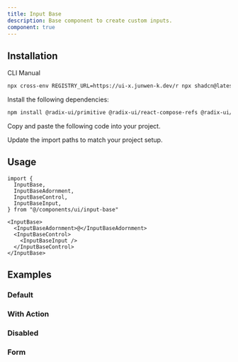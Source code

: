 ```yaml
---
title: Input Base
description: Base component to create custom inputs.
component: true
---
```


<ComponentPreview name="input-base-demo" />

## Installation

<Tabs defaultValue="cli">

<TabsList>
  <TabsTrigger value="cli">CLI</TabsTrigger>
  <TabsTrigger value="manual">Manual</TabsTrigger>
</TabsList>

<TabsContent value="cli">

```bash
npx cross-env REGISTRY_URL=https://ui-x.junwen-k.dev/r npx shadcn@latest add input-base
```

</TabsContent>

<TabsContent value="manual">

<Steps>

<Step>Install the following dependencies:</Step>

```bash
npm install @radix-ui/primitive @radix-ui/react-compose-refs @radix-ui/react-primitive @radix-ui/react-slot
```

<Step>Copy and paste the following code into your project.</Step>

<ComponentSource name="input-base" />

<Step>Update the import paths to match your project setup.</Step>

</Steps>

</TabsContent>

</Tabs>

## Usage

```tsx
import {
  InputBase,
  InputBaseAdornment,
  InputBaseControl,
  InputBaseInput,
} from "@/components/ui/input-base"
```

```tsx
<InputBase>
  <InputBaseAdornment>@</InputBaseAdornment>
  <InputBaseControl>
    <InputBaseInput />
  </InputBaseControl>
</InputBase>
```

## Examples

### Default

<ComponentPreview name="input-base-demo" />

### With Action

<ComponentPreview name="input-base-with-action" />

### Disabled

<ComponentPreview name="input-base-disabled" />

### Form

<ComponentPreview name="input-base-form" />
